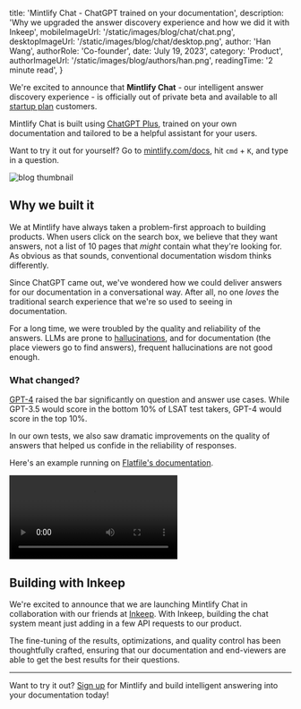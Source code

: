 
  title: 'Mintlify Chat - ChatGPT trained on your documentation',
  description:
    'Why we upgraded the answer discovery experience and how we did it with Inkeep',
  mobileImageUrl: '/static/images/blog/chat/chat.png',
  desktopImageUrl: '/static/images/blog/chat/desktop.png',
  author: 'Han Wang',
  authorRole: 'Co-founder',
  date: 'July 19, 2023',
  category: 'Product',
  authorImageUrl: '/static/images/blog/authors/han.png',
  readingTime: '2 minute read',
}


We're excited to announce that **Mintlify Chat** - our intelligent answer discovery experience - is officially out of private beta and available to all [startup plan](/pricing) customers.

Mintlify Chat is built using [ChatGPT Plus](https://openai.com/blog/chatgpt), trained on your own documentation and tailored to be a helpful assistant for your users.

Want to try it out for yourself? Go to [mintlify.com/docs](https://mintlify.com/docs), hit `cmd` + `K`, and type in a question.

<img
  src="/static/images/blog/chat/chat.png"
  alt="blog thumbnail"
  className="w-full rounded-md"
/>

## Why we built it

We at Mintlify have always taken a problem-first approach to building products. When users click on the search box, we believe that they want answers, not a list of 10 pages that _might_ contain what they're looking for. As obvious as that sounds, conventional documentation wisdom thinks differently.

Since ChatGPT came out, we've wondered how we could deliver answers for our documentation in a conversational way. After all, no one _loves_ the traditional search experience that we're so used to seeing in documentation.

For a long time, we were troubled by the quality and reliability of the answers. LLMs are prone to [hallucinations](https://towardsdatascience.com/llm-hallucinations-ec831dcd7786), and for documentation (the place viewers go to find answers), frequent hallucinations are not good enough.

### What changed?

[GPT-4](https://openai.com/research/gpt-4) raised the bar significantly on question and answer use cases. While GPT-3.5 would score in the bottom 10% of LSAT test takers, GPT-4 would score in the top 10%.

In our own tests, we also saw dramatic improvements on the quality of answers that helped us confide in the reliability of responses.

Here's an example running on [Flatfile's documentation](https://flatfile.com/docs).

<video className="w-full" controls>
  <source src="/static/images/blog/chat/flatfile.mp4" type="video/mp4" />
</video>

## Building with Inkeep

We're excited to announce that we are launching Mintlify Chat in collaboration with our friends at [Inkeep](https://inkeep.com). With Inkeep, building the chat system meant just adding in a few API requests to our product.

The fine-tuning of the results, optimizations, and quality control has been thoughtfully crafted, ensuring that our documentation and end-viewers are able to get the best results for their questions.

---

Want to try it out? [Sign up](https://dashboard.mintlify.com/signup) for Mintlify and build intelligent answering into your documentation today!
